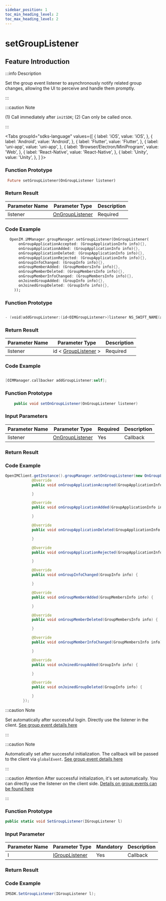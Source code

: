 ```yaml
---
sidebar_position: 1
toc_min_heading_level: 2
toc_max_heading_level: 2
---
```


# setGroupListener

## Feature Introduction

:::info Description

Set the group event listener to asynchronously notify related group changes, allowing the UI to perceive and handle them promptly.

:::

:::caution Note

(1) Call immediately after `initSDK`;
(2) Can only be called once.

:::

<Tabs
groupId="sdks-language"
values={[
{ label: 'iOS', value: 'iOS', },
{ label: 'Android', value: 'Android', },
{ label: 'Flutter', value: 'Flutter', },
{ label: 'uni-app', value: 'uni-app', },
{ label: 'Browser/Electron/MiniProgram', value: 'Web', },
{ label: 'React-Native', value: 'React-Native', },
{ label: 'Unity', value: 'Unity', },
]
}>

<TabItem value="Flutter">

### Function Prototype

```dart showLineNumbers
 Future setGroupListener(OnGroupListener listener)
```

### Return Result

| Parameter Name | Parameter Type                                       | Description |
| -------------- | ---------------------------------------------------- | ----------- |
| listener       | [OnGroupListener](/listener/groupListener.mdx) | Required    |

### Code Example

```dart showLineNumbers
  OpenIM.iMManager.groupManager.setGroupListener(OnGroupListener(
      onGroupApplicationAccepted: (GroupApplicationInfo info){},
      onGroupApplicationAdded: (GroupApplicationInfo info){},
      onGroupApplicationDeleted: (GroupApplicationInfo info){},
      onGroupApplicationRejected: (GroupApplicationInfo info){},
      onGroupInfoChanged: (GroupInfo info){},
      onGroupMemberAdded: (GroupMembersInfo info){},
      onGroupMemberDeleted: (GroupMembersInfo info){},
      onGroupMemberInfoChanged: (GroupMembersInfo info){},
      onJoinedGroupAdded: (GroupInfo info){},
      onJoinedGroupDeleted: (GroupInfo info){},
    ));
```

</TabItem>

<TabItem value="iOS">

### Function Prototype

```swift

- (void)addGroupListener:(id<OIMGroupListener>)listener NS_SWIFT_NAME(addGroupListener(listener:));

```

### Return Result

| Parameter Name | Parameter Type                                  | Description |
| -------------- | ----------------------------------------------- | ----------- |
| listener       | id < [GroupListener](/listener/groupListener.mdx) > | Required    |

### Code Example

```swift showLineNumbers

[OIMManager.callbacker addGroupListener:self];

```

</TabItem>

<TabItem value="Android">

### Function Prototype

```java showLineNumbers
    public void setOnGroupListener(OnGroupListener listener)
```

### Input Parameters

| Parameter Name | Parameter Type                                       | Required | Description |
| -------------- | ---------------------------------------------------- | -------- | ----------- |
| listener       | [OnGroupListener](/listener/groupListener.mdx) | Yes      | Callback    |

### Return Result

### Code Example

```java showLineNumbers
OpenIMClient.getInstance().groupManager.setOnGroupListener(new OnGroupListener() {
            @Override
            public void onGroupApplicationAccepted(GroupApplicationInfo info) {

            }

            @Override
            public void onGroupApplicationAdded(GroupApplicationInfo info) {

            }

            @Override
            public void onGroupApplicationDeleted(GroupApplicationInfo info) {

            }

            @Override
            public void onGroupApplicationRejected(GroupApplicationInfo info) {

            }

            @Override
            public void onGroupInfoChanged(GroupInfo info) {

            }

            @Override
            public void onGroupMemberAdded(GroupMembersInfo info) {

            }

            @Override
            public void onGroupMemberDeleted(GroupMembersInfo info) {

            }

            @Override
            public void onGroupMemberInfoChanged(GroupMembersInfo info) {

            }

            @Override
            public void onJoinedGroupAdded(GroupInfo info) {

            }

            @Override
            public void onJoinedGroupDeleted(GroupInfo info) {

            }
        });
```

</TabItem>

<TabItem value="Web">

:::caution Note

Set automatically after successful login. Directly use the listener in the client. [See group event details here](/listener/groupListener.mdx)

:::

</TabItem>

<TabItem value="uni-app">

:::caution Note

Automatically set after successful initialization. The callback will be passed to the client via `globalEvent`. [See group event details here](/listener/groupListener.mdx)

:::

</TabItem>
<TabItem value="React-Native">

:::caution Attention
After successful initialization, it's set automatically. You can directly use the listener on the client side. [Details on group events can be found here](/listener/groupListener.mdx)

:::

</TabItem>

<TabItem value="Unity">

### Function Prototype

```C# showLineNumbers
public static void SetGroupListener(IGroupListener l)
```

### Input Parameter

| Parameter Name | Parameter Type                                                | Mandatory | Description     |
| -------- | ------------------------------------------------------- | -------- | -------- |
| l | [IGroupListener](/listener/groupListener.mdx) |Yes      | Callback |

### Return Result

### Code Example

```C# showLineNumbers
IMSDK.SetGroupListener(IGroupListener l);

```

</TabItem>

</Tabs>